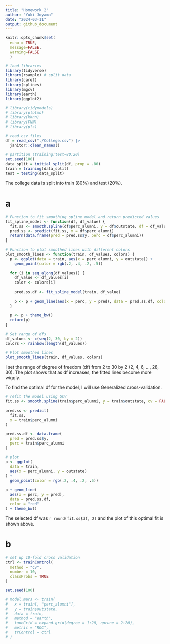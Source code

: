 ```yaml
---
title: "Homework 2"
author: "Yuki Joyama"
date: "2024-03-11"
output: github_document
---
```


```r
knitr::opts_chunk$set(
  echo = TRUE,
  message=FALSE,
  warning=FALSE
  )
```

```r
# load libraries
library(tidyverse)
library(rsample) # split data
library(caret)
library(splines)
library(mgcv)
library(earth)
library(ggplot2)

# library(tidymodels)
# library(plotmo)
# library(kknn)
# library(FNN) 
# library(pls)
```

```r
# read csv files 
df = read_csv("./College.csv") |> 
  janitor::clean_names()

# partition (training:test=80:20)
set.seed(100)
data_split = initial_split(df, prop = .80)
train = training(data_split)
test = testing(data_split)
```

The college data is split into train (80%) and test (20%).

# a
```r
# Function to fit smoothing spline model and return predicted values
fit_spline_model <- function(df, df_value) {
  fit.ss <- smooth.spline(df$perc_alumni, y = df$outstate, df = df_value)
  pred.ss <- predict(fit.ss, x = df$perc_alumni)
  return(data.frame(pred = pred.ss$y, perc = df$perc_alumni))
}

# Function to plot smoothed lines with different colors
plot_smooth_lines <- function(train, df_values, colors) {
  p <- ggplot(data = train, aes(x = perc_alumni, y = outstate)) +
    geom_point(color = rgb(.2, .4, .2, .5))
  
  for (i in seq_along(df_values)) {
    df_value <- df_values[i]
    color <- colors[i]
    
    pred.ss.df <- fit_spline_model(train, df_value)
    
    p <- p + geom_line(aes(x = perc, y = pred), data = pred.ss.df, color = color)
  }
  
  p <- p + theme_bw() 
  return(p)
}

# Set range of dfs 
df_values <- c(seq(2, 30, by = 2))
colors <- rainbow(length(df_values))

# Plot smoothed lines
plot_smooth_lines(train, df_values, colors)
```

I set the range of degree of freedom (df) from 2 to 30 by 2 (2, 4, 6, ..., 28, 30). The plot shows that as df increases, the fitted lines become more wiggly.   

To find the optimal df for the model, I will use Generalized cross-validation.  

```r
# refit the model using GCV
fit.ss <- smooth.spline(train$perc_alumni, y = train$outstate, cv = FALSE) # determine tuning parameter by min GCV

pred.ss <- predict(
  fit.ss,
  x = train$perc_alumni
)

pred.ss.df <- data.frame(
  pred = pred.ss$y,
  perc = train$perc_alumni
)

# plot
p <- ggplot(
  data = train,
  aes(x = perc_alumni, y = outstate)
) +
  geom_point(color = rgb(.2, .4, .2, .5))

p + geom_line(
  aes(x = perc, y = pred), 
  data = pred.ss.df,
  color = "red"
) + theme_bw()

```

The selected df was `r round(fit.ss$df, 2)` and the plot of this optimal fit is shown above. 

# b
```r
# set up 10-fold cross validation 
ctrl <- trainControl(
  method = "cv",
  number = 10,
  classProbs = TRUE
)
```

```r
set.seed(100)

# model.mars <- train(
#   x = train[, "perc_alumni"],
#   y = train$outstate,
#   data = train,
#   method = "earth",
#   tuneGrid = expand.grid(degree = 1:20, nprune = 2:20),
#   metric = "ROC",
#   trControl = ctrl
# )
```





